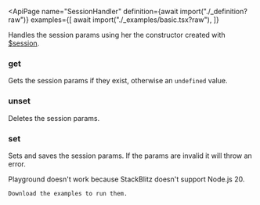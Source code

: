 
<ApiPage
  name="SessionHandler"
  definition={await import("./_definition?raw")} 
  examples={[
    await import("./_examples/basic.tsx?raw"),
  ]}
>

Handles the session params using her the constructor created with <a href="/api/$session">$session</a>.

<div slot="post-definition">

<H3>get</H3>

Gets the session params if they exist, otherwise an `undefined` value.

<H3>unset</H3>

Deletes the session params.

<H3>set</H3>

Sets and saves the session params. If the params are invalid it will throw an error.

</div>

<div slot="pre-examples">
  <Aside type="caution">
    Playground doesn't work because StackBlitz doesn't support Node.js 20.

    Download the examples to run them.

  </Aside>
</div>

</ApiPage>
